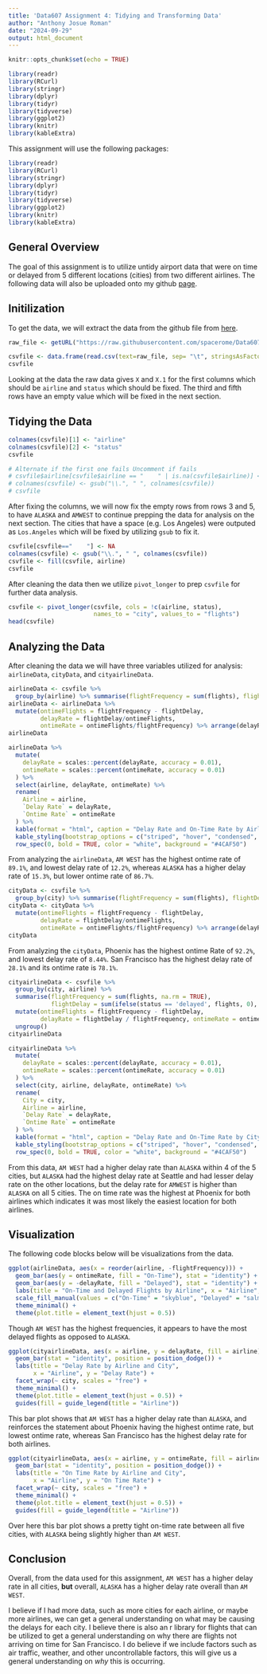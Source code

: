 ```yaml
---
title: 'Data607 Assignment 4: Tidying and Transforming Data'
author: "Anthony Josue Roman"
date: "2024-09-29"
output: html_document
---
```


```r
knitr::opts_chunk$set(echo = TRUE)
```

```r
library(readr)
library(RCurl)
library(stringr)
library(dplyr)
library(tidyr)
library(tidyverse)
library(ggplot2)
library(knitr)
library(kableExtra)
```

This assignment will use the following packages:

```r
library(readr)
library(RCurl)
library(stringr)
library(dplyr)
library(tidyr)
library(tidyverse)
library(ggplot2)
library(knitr)
library(kableExtra)
```

## General Overview

The goal of this assignment is to utilize untidy airport data that were on time or delayed from 5 different locations (cities) from two different airlines. The following data will also be uploaded onto my github [page](https://github.com/spacerome/Data607_Assignment_4). 

## Initilization

To get the data, we will extract the data from the github file from [here](https://raw.githubusercontent.com/spacerome/Data607_Assignment_4/refs/heads/main/airline_data.csv).

```r
raw_file <- getURL("https://raw.githubusercontent.com/spacerome/Data607_Assignment_4/refs/heads/main/airline_data.csv")

csvfile <- data.frame(read.csv(text=raw_file, sep= "\t", stringsAsFactors = FALSE, check.names = FALSE))
csvfile
```

Looking at the data the raw data gives `X` and `X.1` for the first columns which should be `airline` and `status` which should be fixed. The third and fifth rows have an empty value which will be fixed in the next section.

## Tidying the Data

```r
colnames(csvfile)[1] <- "airline"
colnames(csvfile)[2] <- "status"
csvfile
```

```r
# Alternate if the first one fails Uncomment if fails
# csvfile$airline[csvfile$airline == "    " | is.na(csvfile$airline)] <- c("ALASKA", "AM WEST")
# colnames(csvfile) <- gsub("\\.", " ", colnames(csvfile))
# csvfile
```

After fixing the columns, we will now fix the empty rows from rows 3 and 5, to have `ALASKA` and `AMWEST` to continue prepping the data for analysis on the next section. The cities that have a space (e.g. Los Angeles) were outputed as `Los.Angeles` which will be fixed by utilizing `gsub` to fix it.

```r
csvfile[csvfile=="    "] <- NA
colnames(csvfile) <- gsub("\\.", " ", colnames(csvfile))
csvfile <- fill(csvfile, airline)
csvfile
```

After cleaning the data then we utilize `pivot_longer` to prep `csvfile` for further data analysis.

```r
csvfile <- pivot_longer(csvfile, cols = !c(airline, status),
                        names_to = "city", values_to = "flights")
head(csvfile)
```

## Analyzing the Data

After cleaning the data we will have three variables utilized for analysis: `airlineData`, `cityData`, and `cityairlineData`.

```r
airlineData <- csvfile %>%
  group_by(airline) %>% summarise(flightFrequency = sum(flights), flightDelay = sum(ifelse(status =='delayed',flights,0)))
airlineData <- airlineData %>%
  mutate(ontimeFlights = flightFrequency - flightDelay,
         delayRate = flightDelay/ontimeFlights,
         ontimeRate = ontimeFlights/flightFrequency) %>% arrange(delayRate)
airlineData
```

```r
airlineData %>%
  mutate(
    delayRate = scales::percent(delayRate, accuracy = 0.01),
    ontimeRate = scales::percent(ontimeRate, accuracy = 0.01)
  ) %>%
  select(airline, delayRate, ontimeRate) %>%
  rename(       
    Airline = airline,     
    `Delay Rate` = delayRate,  
    `Ontime Rate` = ontimeRate 
  ) %>%
  kable(format = "html", caption = "Delay Rate and On-Time Rate by Airline") %>%
  kable_styling(bootstrap_options = c("striped", "hover", "condensed", "responsive"), position = "center") %>%
  row_spec(0, bold = TRUE, color = "white", background = "#4CAF50") 
```

From analyzing the `airlineData`, `AM WEST` has the highest ontime rate of `89.1%`, and lowest delay rate of `12.2%`, whereas `ALASKA` has a higher delay rate of `15.3%`, but lower ontime rate of `86.7%`.

```r
cityData <- csvfile %>%
  group_by(city) %>% summarise(flightFrequency = sum(flights), flightDelay = sum(ifelse(status =='delayed',flights,0)))
cityData <- cityData %>%
  mutate(ontimeFlights = flightFrequency - flightDelay,
         delayRate = flightDelay/ontimeFlights,
         ontimeRate = ontimeFlights/flightFrequency) %>% arrange(delayRate)
cityData
```

From analyzing the `cityData`, Phoenix has the highest ontime Rate of `92.2%`, and lowest delay rate of `8.44%`. San Francisco has the highest delay rate of `28.1%` and its ontime rate is `78.1%`. 

```r
cityairlineData <- csvfile %>%
  group_by(city, airline) %>%
  summarise(flightFrequency = sum(flights, na.rm = TRUE), 
            flightDelay = sum(ifelse(status == 'delayed', flights, 0), na.rm = TRUE)) %>%
  mutate(ontimeFlights = flightFrequency - flightDelay,
         delayRate = flightDelay / flightFrequency, ontimeRate = ontimeFlights/flightFrequency) %>%
  ungroup()
cityairlineData
```

```r
cityairlineData %>%
  mutate(
    delayRate = scales::percent(delayRate, accuracy = 0.01),
    ontimeRate = scales::percent(ontimeRate, accuracy = 0.01)
  ) %>%
  select(city, airline, delayRate, ontimeRate) %>%
  rename(
    City = city,        
    Airline = airline,     
    `Delay Rate` = delayRate,  
    `Ontime Rate` = ontimeRate 
  ) %>%
  kable(format = "html", caption = "Delay Rate and On-Time Rate by City and Airline") %>%
  kable_styling(bootstrap_options = c("striped", "hover", "condensed", "responsive"), position = "center") %>%
  row_spec(0, bold = TRUE, color = "white", background = "#4CAF50") 
```

From this data, `AM WEST` had a higher delay rate than `ALASKA` within 4 of the 5 cities, but `ALASKA` had the highest delay rate at Seattle and had lesser delay rate on the other locations, but the delay rate for `AMWEST` is higher than `ALASKA` on all 5 cities. The on time rate was the highest at Phoenix for both airlines which indicates it was most likely the easiest location for both airlines.

## Visualization

The following code blocks below will be visualizations from the data.

```r
ggplot(airlineData, aes(x = reorder(airline, -flightFrequency))) +
  geom_bar(aes(y = ontimeRate, fill = "On-Time"), stat = "identity") +
  geom_bar(aes(y = -delayRate, fill = "Delayed"), stat = "identity") +
  labs(title = "On-Time and Delayed Flights by Airline", x = "Airline", y = "Rate", fill = "Status") +
  scale_fill_manual(values = c("On-Time" = "skyblue", "Delayed" = "salmon")) +
  theme_minimal() +
  theme(plot.title = element_text(hjust = 0.5))
```

Though `AM WEST` has the highest frequencies, it appears to have the most delayed flights as opposed to `ALASKA`.

```r
ggplot(cityairlineData, aes(x = airline, y = delayRate, fill = airline)) +
  geom_bar(stat = "identity", position = position_dodge()) +
  labs(title = "Delay Rate by Airline and City", 
       x = "Airline", y = "Delay Rate") +
  facet_wrap(~ city, scales = "free") +
  theme_minimal() +
  theme(plot.title = element_text(hjust = 0.5)) +
  guides(fill = guide_legend(title = "Airline"))
```

This bar plot shows that `AM WEST` has a higher delay rate than `ALASKA`, and reinforces the statement about Phoenix having the highest ontime rate, but lowest ontime rate, whereas San Francisco has the highest delay rate for both airlines.

```r
ggplot(cityairlineData, aes(x = airline, y = ontimeRate, fill = airline)) +
  geom_bar(stat = "identity", position = position_dodge()) +
  labs(title = "On Time Rate by Airline and City", 
       x = "Airline", y = "On Time Rate") +
  facet_wrap(~ city, scales = "free") +
  theme_minimal() +
  theme(plot.title = element_text(hjust = 0.5)) +
  guides(fill = guide_legend(title = "Airline"))
```

Over here this bar plot shows a pretty tight on-time rate between all five cities, with `ALASKA` being slightly higher than `AM WEST`.

## Conclusion

Overall, from the data used for this assignment, `AM WEST` has a higher delay rate in all cities, **but** overall, `ALASKA` has a higher delay rate overall than `AM WEST`. 

I believe if I had more data, such as more cities for each airline, or maybe more airlines, we can get a general understanding on what may be causing the delays for each city. I believe there is also an r library for flights that can be utilized to get a general understanding on why there are flights not arriving on time for San Francisco. I do believe if we include factors such as air traffic, weather, and other uncontrollable factors, this will give us a general understanding on *why* this is occurring.
